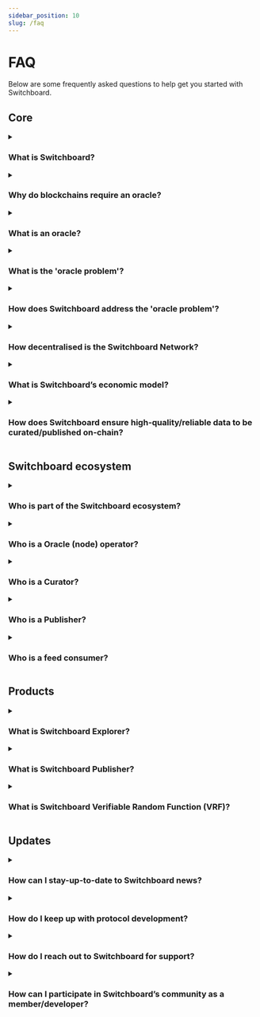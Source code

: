```yaml
---
sidebar_position: 10
slug: /faq
---
```



# FAQ

Below are some frequently asked questions to help get you started with
Switchboard.

## Core

<details>
<summary>

### What is Switchboard?

</summary>

<WhatIsSwitchboard />

</details>

<details>
<summary>

### Why do blockchains require an oracle?

</summary>

Blockchains are unable to acces off-chain information to themselves, hence
oracle solutions are required to bridge this gap to enable on-chain applications
to query information from the real world.

</details>

<details>
<summary>

### What is an oracle?

</summary>

<WhatIsAnOracle />

</details>

<details>
<summary>

### What is the 'oracle problem'?

</summary>

<TheOracleProblem />

</details>

<details>
<summary>

### How does Switchboard address the 'oracle problem'?

</summary>

<SwitchboardAndTheOracleProblem />

</details>

<details>
<summary>

### How decentralised is the Switchboard Network?

</summary>

Switchboard's oracle architecture consists of multiple staked nodes, our network
page [https://switchboard.xyz/network](https://switchboard.xyz/network) displays
the number of oracles live. To understand the architecture better, navigate to
the [Network docs](https://docs.switchboard.xyz/network) to deep dive.

</details>

<details>
<summary>

### What is Switchboard’s economic model?

</summary>

For operating data feeds, user has to fund an upfront capital (dependant on how
the feed is configured) that consists of transaction fees and oracle incentives
to ensure oracles are incentivised to publish good data. For a deeper look:
[https://docs.switchboard.xyz/feeds/cost](https://docs.switchboard.xyz/feeds/cost)

For utilizing VRFs (currently only on Solana), user has to pay 0.002 SOL on
every request of randomness, similar to data feeds, the fees consists of mainly
transaction fees (math and compute costs) and oracle incentives.

</details>

<details>
<summary>

### How does Switchboard ensure high-quality/reliable data to be curated/published on-chain?

</summary>

Switchboard is a permissionless oracle protocol. Hence, all data feeds are
different based on its use cases and types of data needed. It is a best practice
to ensure data feed reliability before utilizing for all purposes.

For a deeper look a Best Practices:
(https://docs.switchboard.xyz/feeds/best-practices)[https://docs.switchboard.xyz/feeds/best-practices]

</details>

## Switchboard ecosystem

<details>
<summary>

### Who is part of the Switchboard ecosystem?

</summary>

The roler players who belongs to the Switchboard ecosystem consists of Oracle
(node) operators, Curators, Publishers and the feed consumers themselves.

Find out more about the role players in the Switchboard ecosystem here:
[https://switchboard.xyz/ecosystem](https://switchboard.xyz/ecosystem)

</details>

<details>
<summary>

### Who is a Oracle (node) operator?

</summary>

**Oracle operators** are the engine of the network, who maintain and run oracles
that exist between the blockchain and Web 2.

</details>

<details>
<summary>

### Who is a Curator?

</summary>

**Curators** are the explorers of the network and are responsible for
populatingfeed templates for Publishers to browse and build their data feeds.

</details>

<details>
<summary>

### Who is a Publisher?

</summary>

**Publishers** are the builders of the network and are responsible for browsing
the catalog and building, configuring, funding and publishing the data feeds.

</details>

<details>
<summary>

### Who is a feed consumer?

</summary>

**Feed consumers** are the end users of the network such as protocols or
developers. Protocols can be utilizing them to plug into their smart contracts
to power their specific applications; whereas developers can be utilizing them
to start their own side projects or learning to put oracles to use.

They are encouraged to help fund the leases of the utilized-feeds.

</details>

## Products

<details>
<summary>

### What is Switchboard Explorer?

</summary>

Explorer is an explore page where users scour for **published feeds** (that has
fixed parameters) and are able to take a feed’s public key to integrate it into
their programs.

</details>

<details>
<summary>

### What is Switchboard Publisher?

</summary>

<ThePublisher />

</details>

<details>
<summary>

### What is Switchboard Verifiable Random Function (VRF)?

</summary>

<WhatIsVRF />

</details>

## Updates

<details>
<summary>

### How can I stay-up-to-date to Switchboard news?

</summary>

<ContactUs />

</details>

<details>
<summary>

### How do I keep up with protocol development?

</summary>

Github: [https://github.com/switchboard-xyz](https://github.com/switchboard-xyz)

Crates:
[https://crates.io/crates/switchboard-v2](https://crates.io/crates/switchboard-v2)

Discord: [https://discord.gg/switchboardxyz](https://discord.gg/switchboardxyz)

</details>

<details>
<summary>

### How do I reach out to Switchboard for support?

</summary>

<Support />

</details>

<details>
<summary>

### How can I participate in Switchboard’s community as a member/developer?

</summary>

Stay tuned to workshops and bootcamps where you can participate to learn, build
and have fun!

If you've missed them, we do upload our workshop videos to
[Youtube](https://www.youtube.com/channel/UCWtKCm25s7UY3ufLBPWsg9g)!

</details>
